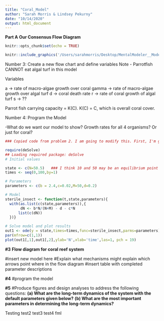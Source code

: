```yaml
---
title: "Coral_Model"
author: "Sarah Morris & Lindsey Pekurny"
date: "10/14/2020"
output: html_document
---
```


**Part A**
**Our Consensus Flow Diagram**

```r
knitr::opts_chunk$set(echo = TRUE)

knitr::include_graphics('/Users/sarahmorris/Desktop/MentalModeler__Model__[author]__2020-10-14_14_06_21.png')


```

Number 3: Create a new flow chart and define variables
Note - Parrotfish CANNOT eat algal turf in this model

Variables

  a -> rate of macro-algae growth over coral
  gamma -> rate of macro-algae growth over algal turf
  d -> coral death rate
  r -> rate of coral growth of algal turf
  s -> ??
  
Parrot fish carrying capacity = K(C). K(C) = C, which is overall coral cover.


Number 4: Program the Model

-What do we want our model to show?
  Growth rates for all 4 organisms? Or just for coral?


```r
### Copied code from problem 2. I am going to modify this. First, I'm going to see if I can run all equations at once

require(deSolve)
## Loading required package: deSolve
# Initial values

state <- c(N=50.5)   ### I think 10 and 50 may be an equilibrium point
times <- seq(0,100,by=1)

# Parameters
parameters <- c(b = 2.4,c=0.02,M=50,d=0.2)

# Model
sterile_insect <- function(t,state,parameters){
  with(as.list(c(state,parameters)),{
       dN <- b*N/(N+M) - d - c*N
      list(c(dN))   
  })}

# Solve model and plot results
out1 <- ode(y = state,times=times,func=sterile_insect,parms=parameters)
par(mfrow=c(1,1))
plot(out1[,1],out1[,2],ylab='N',xlab='time',las=1, pch = 19)

```
**#3**
**Flow diagram for coral reef system**

#insert new model here
#Explain what mechanisms might explain which arrows point where in the flow diagram
#insert table with completed parameter descriptions

**#4**
#program the model

**#5**
#Produce figures and design analyses to address the following questions: 
**(a) What are the long-term dynamics of the system with the default parameters given below?**
**(b) What are the most important parameters in determining the long-term dynamics?**

Testing
test2
test3
test4 fml
